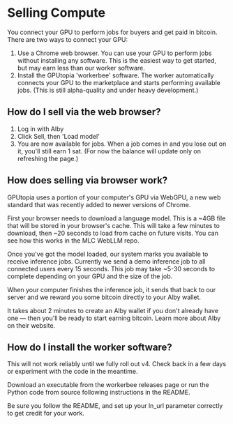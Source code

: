 
# Selling Compute

You connect your GPU to perform jobs for buyers and get paid in bitcoin. There are two ways to connect your GPU:

1. Use a Chrome web browser. You can use your GPU to perform jobs without installing any software. This is the easiest way to get started, but may earn less than our worker software.
2. Install the GPUtopia 'workerbee' software. The worker automatically connects your GPU to the marketplace and starts performing available jobs. (This is still alpha-quality and <ExternalLink href="https://github.com/ArcadeLabsInc/workerbee">under heavy development</ExternalLink>.)

## How do I sell via the web browser?

1. Log in with Alby
2. Click Sell, then 'Load model'
3. You are now available for jobs. When a job comes in and you lose out on it, you'll still earn 1 sat. (For now the balance will update only on refreshing the page.)

## How does selling via browser work?

GPUtopia uses a portion of your computer's GPU via <ExternalLink href="https://www.w3.org/TR/webgpu/">WebGPU</ExternalLink>, a new web standard that was <ExternalLink href="https://developer.chrome.com/blog/webgpu-release/">recently added</ExternalLink> to newer versions of Chrome.

First your browser needs to download a language model. This is a ~4GB file that will be stored in your browser's cache. This will take a few minutes to download, then ~20 seconds to load from cache on future visits. You can see how this works in the <ExternalLink href="https://github.com/mlc-ai/web-llm">MLC WebLLM repo</ExternalLink>.

Once you've got the model loaded, our system marks you available to receive inference jobs. Currently we send a demo inference job to all connected users every 15 seconds. This job may take ~5-30 seconds to complete depending on your GPU and the size of the job.

When your computer finishes the inference job, it sends that back to our server and we reward you some bitcoin directly to your Alby wallet.

It takes about 2 minutes to create an Alby wallet if you don't already have one — then you'll be ready to start earning bitcoin. Learn more about Alby on their <ExternalLink href="https://getalby.com">website</ExternalLink>.

## How do I install the worker software?

<Note>
  This will not work reliably until we fully roll out v4. Check back in a few
  days or experiment with the code in the meantime.
</Note>

Download an executable from the workerbee <ExternalLink href="https://github.com/ArcadeLabsInc/workerbee/releases">releases page</ExternalLink> or
run the Python code from source following instructions in the <ExternalLink href="https://github.com/ArcadeLabsInc/workerbee/blob/main/README.md">README</ExternalLink>.

Be sure you follow the README, and set up your ln_url parameter correctly to get credit for your work.